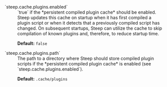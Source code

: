 <dl>
<dt>`steep.cache.plugins.enabled`</dt>
<dd>
`true` if the *persistent compiled plugin cache* should be enabled. Steep
updates this cache on startup when it has first compiled
a <DocsLink href="#plugin-overview">plugin script</DocsLink> or when
it detects that a previously compiled script has changed. On subsequent startups,
Steep can utilize the cache to skip compilation of known plugins and, therefore,
to reduce startup time.

**Default:** `false`
</dd>
<dt>`steep.cache.plugins.path`</dt>
<dd>
The path to a directory where Steep should store compiled plugin scripts if
the *persistent compiled plugin cache* is enabled (see `steep.cache.plugins.enabled`).

**Default:** `.cache/plugins`
</dd>
</dl>
